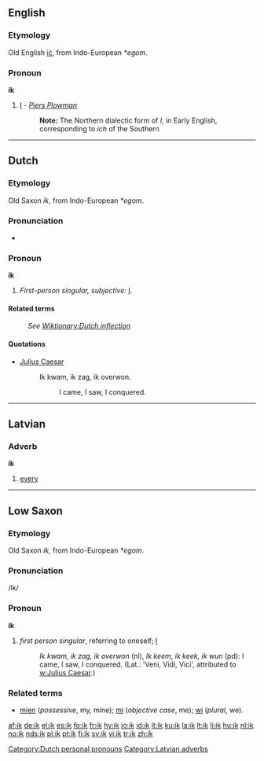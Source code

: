 ==English==

===Etymology===
Old English [[ic|iċ]], from Indo-European ''*egom''.

===Pronoun===
'''ik'''

# {{obsolete}} [[I]] - ''[[Piers Plowman]]''
#:'''Note:''' The Northern dialectic form of ''I'', in Early English, corresponding to ''ich'' of the Southern

----

==Dutch==

===Etymology===
Old Saxon ''ik'', from Indo-European ''*egom''.

===Pronunciation===
* {{IPA|/ik/}}

===Pronoun===
'''ik'''

# ''First-person singular, subjective:'' [[I]].

====Related terms====
: ''See [[Wiktionary:Dutch inflection#Pronouns|Wiktionary:Dutch inflection]]''

====Quotations====
* [[w:Julius Caesar|Julius Caesar]]
*: Ik kwam, ik zag, ik overwon.
*:: I came, I saw, I conquered.

[[Category:Dutch personal pronouns]]

----

==Latvian==

===Adverb===
'''ik'''

# [[every]]

[[Category:Latvian adverbs]]

----

==Low Saxon==

===Etymology===
Old Saxon ''ik'', from Indo-European ''*egom''.

===Pronunciation===
/ik/

===Pronoun===
'''ik'''

# ''first person singular'', referring to oneself; [[I]]
#: ''Ik kwam, ik zag, ik overwon'' (nl), ''Ik keem, ik keek, ik wun'' (pd): I came, I saw, I conquered. (Lat.: 'Veni, Vidi, Vici', attributed to [[w:Julius Caesar]].)

===Related terms===
* [[mien]] (''possessive'', my, mine); [[mi]] (''objective case'', me); [[wi]] (''plural'', we).

[[af:ik]]
[[de:ik]]
[[el:ik]]
[[es:ik]]
[[fo:ik]]
[[fr:ik]]
[[hy:ik]]
[[io:ik]]
[[id:ik]]
[[it:ik]]
[[ku:ik]]
[[la:ik]]
[[lt:ik]]
[[li:ik]]
[[hu:ik]]
[[nl:ik]]
[[no:ik]]
[[nds:ik]]
[[pl:ik]]
[[pt:ik]]
[[fi:ik]]
[[sv:ik]]
[[vi:ik]]
[[tr:ik]]
[[zh:ik]]